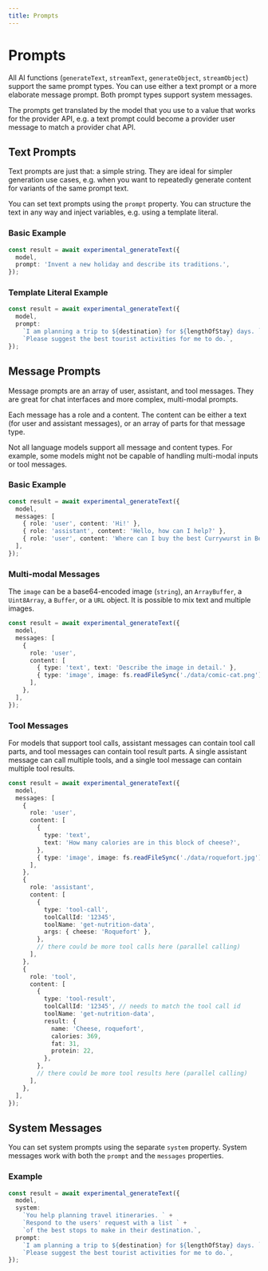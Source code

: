 ```yaml
---
title: Prompts
---
```



# Prompts

All AI functions (`generateText`, `streamText`, `generateObject`, `streamObject`) support the same prompt types.
You can use either a text prompt or a more elaborate message prompt.
Both prompt types support system messages.

The prompts get translated by the model that you use to a value that works for the provider API,
e.g. a text prompt could become a provider user message to match a provider chat API.

## Text Prompts

Text prompts are just that: a simple string.
They are ideal for simpler generation use cases,
e.g. when you want to repeatedly generate content for variants of the same prompt text.

You can set text prompts using the `prompt` property.
You can structure the text in any way and inject variables, e.g. using a template literal.

### Basic Example

```ts
const result = await experimental_generateText({
  model,
  prompt: 'Invent a new holiday and describe its traditions.',
});
```

### Template Literal Example

```ts
const result = await experimental_generateText({
  model,
  prompt:
    `I am planning a trip to ${destination} for ${lengthOfStay} days. ` +
    `Please suggest the best tourist activities for me to do.`,
});
```

## Message Prompts

Message prompts are an array of user, assistant, and tool messages.
They are great for chat interfaces and more complex, multi-modal prompts.

Each message has a role and a content. The content can be either a text
(for user and assistant messages), or an array of parts for that message type.

<Callout type="info">
  Not all language models support all message and content types. For example,
  some models might not be capable of handling multi-modal inputs or tool
  messages.
</Callout>

### Basic Example

```ts
const result = await experimental_generateText({
  model,
  messages: [
    { role: 'user', content: 'Hi!' },
    { role: 'assistant', content: 'Hello, how can I help?' },
    { role: 'user', content: 'Where can I buy the best Currywurst in Berlin?' },
  ],
});
```

### Multi-modal Messages

The `image` can be a base64-encoded image (`string`), an `ArrayBuffer`, a `Uint8Array`,
a `Buffer`, or a `URL` object. It is possible to mix text and multiple images.

```ts
const result = await experimental_generateText({
  model,
  messages: [
    {
      role: 'user',
      content: [
        { type: 'text', text: 'Describe the image in detail.' },
        { type: 'image', image: fs.readFileSync('./data/comic-cat.png') },
      ],
    },
  ],
});
```

### Tool Messages

For models that support tool calls, assistant messages can contain tool call parts, and tool messages can contain tool result parts.
A single assistant message can call multiple tools, and a single tool message can contain multiple tool results.

```ts
const result = await experimental_generateText({
  model,
  messages: [
    {
      role: 'user',
      content: [
        {
          type: 'text',
          text: 'How many calories are in this block of cheese?',
        },
        { type: 'image', image: fs.readFileSync('./data/roquefort.jpg') },
      ],
    },
    {
      role: 'assistant',
      content: [
        {
          type: 'tool-call',
          toolCallId: '12345',
          toolName: 'get-nutrition-data',
          args: { cheese: 'Roquefort' },
        },
        // there could be more tool calls here (parallel calling)
      ],
    },
    {
      role: 'tool',
      content: [
        {
          type: 'tool-result',
          toolCallId: '12345', // needs to match the tool call id
          toolName: 'get-nutrition-data',
          result: {
            name: 'Cheese, roquefort',
            calories: 369,
            fat: 31,
            protein: 22,
          },
        },
        // there could be more tool results here (parallel calling)
      ],
    },
  ],
});
```

## System Messages

You can set system prompts using the separate `system` property.
System messages work with both the `prompt` and the `messages` properties.

### Example

```ts
const result = await experimental_generateText({
  model,
  system:
    `You help planning travel itineraries. ` +
    `Respond to the users' request with a list ` +
    `of the best stops to make in their destination.`,
  prompt:
    `I am planning a trip to ${destination} for ${lengthOfStay} days. ` +
    `Please suggest the best tourist activities for me to do.`,
});
```
